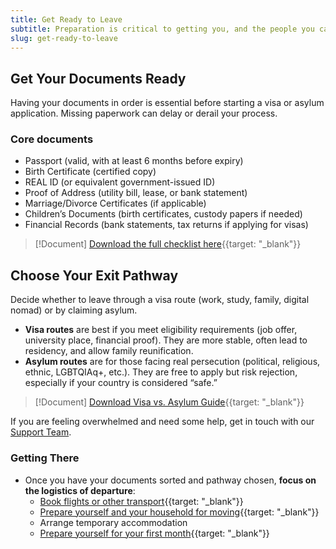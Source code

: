 ```yaml
---
title: Get Ready to Leave
subtitle: Preparation is critical to getting you, and the people you care about, out safely and quickly.
slug: get-ready-to-leave
---
```


## Get Your Documents Ready

Having your documents in order is essential before starting a visa or asylum application. Missing paperwork can delay or derail your process.

### Core documents

- Passport (valid, with at least 6 months before expiry)
- Birth Certificate (certified copy)
- REAL ID (or equivalent government-issued ID)
- Proof of Address (utility bill, lease, or bank statement)
- Marriage/Divorce Certificates (if applicable)
- Children’s Documents (birth certificates, custody papers if needed)
- Financial Records (bank statements, tax returns if applying for visas)

> [!Document] [Download the full checklist here](/pdf/Get-Your-Documents-Ready.pdf){{target: "_blank"}}

## Choose Your Exit Pathway

Decide whether to leave through a visa route (work, study, family, digital nomad) or by claiming asylum.

- **Visa routes** are best if you meet eligibility requirements (job offer, university place, financial proof). They are more stable, often lead to residency, and allow family reunification.
- **Asylum routes** are for those facing real persecution (political, religious, ethnic, LGBTQIAq+, etc.). They are free to apply but risk rejection, especially if your country is considered “safe.”

> [!Document] [Download Visa vs. Asylum Guide](/pdf/Traditional-Paths-v-Asylum.pdf){{target: "_blank"}}

If you are feeling overwhelmed and need some help, get in touch with our [Support Team](/support).

### Getting There

- Once you have your documents sorted and pathway chosen, **focus on the logistics of departure**:
    - [Book flights or other transport](/pdf/How-To-Book-a-Flight.pdf){{target: "_blank"}}
    - [Prepare yourself and your household for moving](/pdf/Moving-Checklist.pdf){{target: "_blank"}}
    - Arrange temporary accommodation
    - [Prepare yourself for your first month](/pdf/First-Month-Checklist.pdf){{target: "_blank"}}
